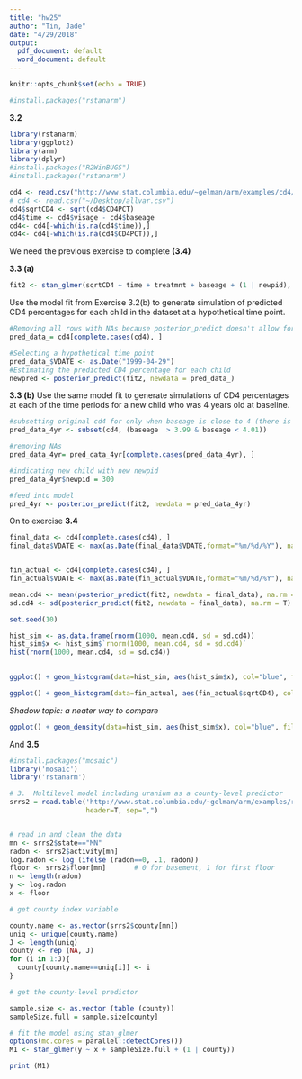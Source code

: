 ```yaml
---
title: "hw25"
author: "Tin, Jade"
date: "4/29/2018"
output:
  pdf_document: default
  word_document: default
---
```


```r
knitr::opts_chunk$set(echo = TRUE)
```

```r
#install.packages("rstanarm")
```

$\textbf{3.2}$


```r
library(rstanarm)
library(ggplot2)
library(arm)
library(dplyr)
#install.packages("R2WinBUGS")
#install.packages("rstanarm")
```



```r
cd4 <- read.csv("http://www.stat.columbia.edu/~gelman/arm/examples/cd4/allvar.csv")
# cd4 <- read.csv("~/Desktop/allvar.csv")
cd4$sqrtCD4 <- sqrt(cd4$CD4PCT)       
cd4$time <- cd4$visage - cd4$baseage
cd4<- cd4[-which(is.na(cd4$time)),]
cd4<- cd4[-which(is.na(cd4$CD4PCT)),]
```


We need the previous exercise to complete $\textbf{(3.4)}$


$\textbf{3.3 (a)}$

```r
fit2 <- stan_glmer(sqrtCD4 ~ time + treatmnt + baseage + (1 | newpid),  data = cd4)
```
Use the model fit from Exercise 3.2(b) to generate simulation of predicted CD4 percentages for each child in the dataset at a hypothetical time point. 
```r
#Removing all rows with NAs because posterior_predict doesn't allow for NAs
pred_data_= cd4[complete.cases(cd4), ]

#Selecting a hypothetical time point
pred_data_$VDATE <- as.Date("1999-04-29")
#Estimating the predicted CD4 percentage for each child
newpred <- posterior_predict(fit2, newdata = pred_data_)

```

$\textbf{3.3 (b)}$
Use the same model fit to generate simulations of CD4 percentages at each of the time periods for a new child who was 4 years old at baseline. 

```r
#subsetting original cd4 for only when baseage is close to 4 (there is no observation where age is exactly 4)
pred_data_4yr <- subset(cd4, (baseage  > 3.99 & baseage < 4.01)) 

#removing NAs
pred_data_4yr= pred_data_4yr[complete.cases(pred_data_4yr), ]

#indicating new child with new newpid
pred_data_4yr$newpid = 300

#feed into model
pred_4yr <- posterior_predict(fit2, newdata = pred_data_4yr)


```


On to exercise $\textbf{3.4}$


```r
final_data <- cd4[complete.cases(cd4), ]
final_data$VDATE <- max(as.Date(final_data$VDATE,format="%m/%d/%Y"), na.rm = T)


fin_actual <- cd4[complete.cases(cd4), ]
fin_actual$VDATE <- max(as.Date(fin_actual$VDATE,format="%m/%d/%Y"), na.rm = T)

mean.cd4 <- mean(posterior_predict(fit2, newdata = final_data), na.rm = T)
sd.cd4 <- sd(posterior_predict(fit2, newdata = final_data), na.rm = T)

set.seed(10)

hist_sim <- as.data.frame(rnorm(1000, mean.cd4, sd = sd.cd4))
hist_sim$x <- hist_sim$`rnorm(1000, mean.cd4, sd = sd.cd4)`
hist(rnorm(1000, mean.cd4, sd = sd.cd4))

  
ggplot() + geom_histogram(data=hist_sim, aes(hist_sim$x), col="blue", fill="green") + theme_light() + labs(x="simualuted") 

ggplot() + geom_histogram(data=fin_actual, aes(fin_actual$sqrtCD4), col="white", fill="grey") + theme_light() + labs(x="actual") 
```


$\textit{Shadow topic: a neater way to compare}$

```r
ggplot() + geom_density(data=hist_sim, aes(hist_sim$x), col="blue", fill="green", alpha = 0.3) + theme_light() + labs(x="simualuted") + geom_density(data=fin_actual, aes(fin_actual$sqrtCD4), col="blue", fill="grey", alpha = 0.3) + labs(title = "green - simulated; grey - actual", y ="Density") 
```



And $\textbf{3.5}$
```r
#install.packages("mosaic")
library('mosaic')
library('rstanarm')

# 3.  Multilevel model including uranium as a county-level predictor
srrs2 = read.table('http://www.stat.columbia.edu/~gelman/arm/examples/radon/srrs2.dat', 
                   header=T, sep=",")


# read in and clean the data
mn <- srrs2$state=="MN"
radon <- srrs2$activity[mn]
log.radon <- log (ifelse (radon==0, .1, radon))
floor <- srrs2$floor[mn]       # 0 for basement, 1 for first floor
n <- length(radon)
y <- log.radon
x <- floor

# get county index variable

county.name <- as.vector(srrs2$county[mn])
uniq <- unique(county.name)
J <- length(uniq)
county <- rep (NA, J)
for (i in 1:J){
  county[county.name==uniq[i]] <- i
}

# get the county-level predictor

sample.size <- as.vector (table (county))
sampleSize.full = sample.size[county]

```

```r
# fit the model using stan_glmer
options(mc.cores = parallel::detectCores())
M1 <- stan_glmer(y ~ x + sampleSize.full + (1 | county))
```

```r
print (M1)
```






